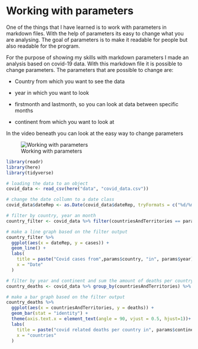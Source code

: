 # Working with parameters

One of the things that I have learned is to work with parameters in markdown files.
With the help of parameters its easy to change what you are analysing.
The goal of parameters is to make it readable for people but also readable for the program.

For the purpose of showing my skills with markdown parameters I made an analysis based on covid-19 data.
With this markdown file it is possible to change parameters.
The parameters that are possible to change are:

- Country from which you want to see the data

- year in which you want to look

- firstmonth and lastmonth, so you can look at data between specific months

- continent from which you want to look at


In the video beneath you can look at the easy way to change parameters

![Working with parameters](https://media.giphy.com/media/uWRibtnGNJJ0ST4HjC/giphy.gif)
```r
library(readr)
library(here)
library(tidyverse)
```

```r
# loading the data to an object
covid_data <- read_csv(here("data", "covid_data.csv"))
```

```r
# change the date collumn to a date class
covid_data$dateRep <- as.Date(covid_data$dateRep, tryFormats = c("%d/%m/%y"))

# filter by country, year an month
country_filter <- covid_data %>% filter(countriesAndTerritories == params$country & year == params$year & month %in% (params$firstmonth:params$lastmonth))

# make a line graph based on the filter output
country_filter %>%
  ggplot(aes(x = dateRep, y = cases)) +
  geom_line() + 
  labs(
    title = paste("Covid cases from",params$country, "in", params$year),
    x = "Date"
  )

```

```r
# filter by year and continent and sum the amount of deaths per country
country_deaths <- covid_data %>% group_by(countriesAndTerritories) %>% filter(year == params$year, continentExp == params$continent) %>% summarize(deaths = sum(deaths, na.rm = TRUE))

# make a bar graph based on the filter output
country_deaths %>% 
  ggplot(aes(x = countriesAndTerritories, y = deaths)) +
  geom_bar(stat = "identity") +
  theme(axis.text.x = element_text(angle = 90, vjust = 0.5, hjust=1))+
  labs(
    title = paste("covid related deaths per country in", params$continent, "in", params$year),
    x = "countries"
  )


```


